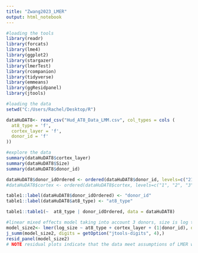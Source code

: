 ---
title: "Zwang2023_LMER"
output: html_notebook
---

```{r}
#loading the tools
library(readr)
library(forcats)
library(lme4)
library(ggplot2)
library(stargazer)
library(lmerTest)
library(rcompanion)
library(tidyverse)
library(emmeans)
library(ggResidpanel)
library(jtools)
```

```{r}
#loading the data
setwd("C:/Users/Rachel/Desktop/R")

dataHuDAT8<- read_csv("Hud_AT8_Data_LMM.csv", col_types = cols (
  at8_type = 'f',
  cortex_layer = 'f',
  donor_id = 'f'
))

#explore the data
summary(dataHuDAT8$cortex_layer)
summary(dataHuDAT8$Size)
summary(dataHuDAT8$donor_id)

dataHuDAT8$donor_idOrdered <- ordered(dataHuDAT8$donor_id, levels=c("2131", "2302", "2399"))
#dataHuDAT8$cortex <- ordered(dataHuDAT8$cortex, levels=c("1", "2", "3", "4", "5", "6"))

table1::label(dataHuDAT8$donor_idOrdered) <- "donor_id"
table1::label(dataHuDAT8$at8_type) <- "at8_type"

table1::table1(~  at8_type | donor_idOrdered, data = dataHuDAT8)
```

```{r}
#linear mixed effects model taking into account 3 donors, size is log transformed
model_size2<- lmer(log_size ~ at8_type + cortex_layer + (1|donor_id), data = dataHuDAT8)
j_summ(model_size2, digits = getOption("jtools-digits", 4),)
resid_panel(model_size2) 
# NOTE residual plots indicate that the data meet assumptions of LMER without transformation
```



